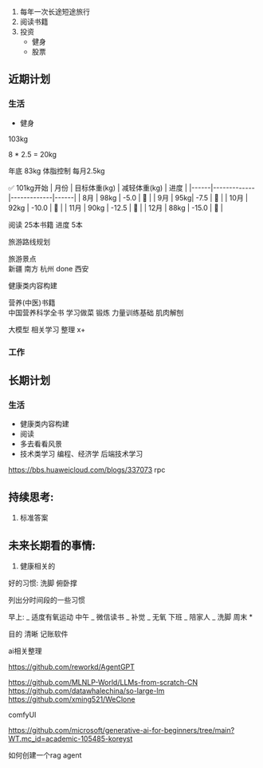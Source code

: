 1. 每年一次长途短途旅行
2. 阅读书籍
3. 投资
   - 健身
   - 股票

## 近期计划

### 生活

- 健身

103kg

8 \* 2.5 = 20kg

年底 83kg 体脂控制 每月2.5kg

✅
101kg开始
| 月份 | 目标体重(kg) | 减轻体重(kg) | 进度 |
|------|-------------|-------------|------|
| 8月 | 98kg | -5.0 | 🎯 |
| 9月 | 95kg| -7.5 | 🎯 |
| 10月 | 92kg | -10.0 | 🎯 |
| 11月 | 90kg | -12.5 | 🎯 |
| 12月 | 88kg | -15.0 | 🎯 |

阅读 25本书籍 进度 5本

旅游路线规划

旅游景点  
 新疆
南方
杭州 done
西安

健康类内容构建

营养(中医)书籍  
 中国营养科学全书
学习做菜
锻炼
力量训练基础
肌肉解刨

大模型 相关学习 整理 x+

### 工作

## 长期计划

### 生活

- 健康类内容构建
- 阅读
- 多去看看风景
- 技术类学习 编程、经济学 后端技术学习

https://bbs.huaweicloud.com/blogs/337073 rpc

## 持续思考:

1. 标准答案

## 未来长期看的事情:

1.  健康相关的

好的习惯:
洗脚
俯卧撑

列出分时间段的一些习惯

早上:
_ 适度有氧运动
中午
_ 微信读书
_ 补觉
_ 无氧
下班
_ 陪家人
_ 洗脚
周末 \*

目的 清晰
记账软件

ai相关整理



https://github.com/reworkd/AgentGPT

https://github.com/MLNLP-World/LLMs-from-scratch-CN
https://github.com/datawhalechina/so-large-lm
https://github.com/xming521/WeClone

comfyUI

https://github.com/microsoft/generative-ai-for-beginners/tree/main?WT.mc_id=academic-105485-koreyst


如何创建一个rag agent



